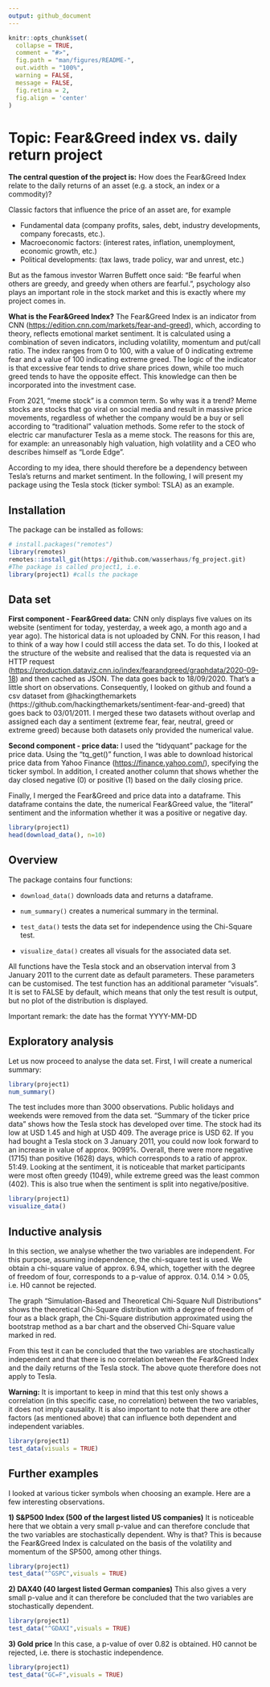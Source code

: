 ```yaml
---
output: github_document
---
```


<!-- README.md is generated from README.Rmd. Please edit that file -->

```r
knitr::opts_chunk$set(
  collapse = TRUE,
  comment = "#>",
  fig.path = "man/figures/README-",
  out.width = "100%",
  warning = FALSE,
  message = FALSE,
  fig.retina = 2,
  fig.align = 'center'
)
```

# Topic: Fear&Greed index vs. daily return project

<!-- badges: start -->
<!-- badges: end -->

__The central question of the project is:__ 
How does the Fear&Greed Index relate to the daily returns of an asset (e.g. a stock, an index or a commodity)?

Classic factors that influence the price of an asset are, for example 

* Fundamental data (company profits, sales, debt, industry developments, company forecasts, etc.). 
* Macroeconomic factors: (interest rates, inflation, unemployment, economic growth, etc.) 
* Political developments: (tax laws, trade policy, war and unrest, etc.) 

But as the famous investor Warren Buffett once said: "Be fearful when others are greedy, and greedy when others are fearful.", psychology also plays an important role in the stock market and this is exactly where my project comes in.


__What is the Fear&Greed Index?__
The Fear&Greed Index is an indicator from CNN (<https://edition.cnn.com/markets/fear-and-greed>), 
which, according to theory, reflects emotional market sentiment.
It is calculated using a combination of seven indicators, including volatility, momentum and put/call ratio.
The index ranges from 0 to 100, with a value of 0 indicating extreme fear and a value of 100 indicating extreme greed.
The logic of the indicator is that excessive fear tends to drive share prices down, while too much greed tends to have the opposite effect. This knowledge can then be incorporated into the investment case.

From 2021, "meme stock" is a common term. So why was it a trend?
Meme stocks are stocks that go viral on social media and result in massive price movements, regardless of whether the company would be a buy or sell according to "traditional" valuation methods. Some refer to the stock of electric car manufacturer Tesla as a meme stock. The reasons for this are, for example: an unreasonably high valuation, high volatility and a CEO who describes himself as "Lorde Edge".

According to my idea, there should therefore be a dependency between Tesla's returns and market sentiment. In the following, I will present my package using the Tesla stock (ticker symbol: TSLA) as an example.




## Installation

The package can be installed as follows:

``` r
# install.packages("remotes")
library(remotes)
remotes::install_git(https://github.com/wasserhaus/fg_project.git)
#The package is called project1, i.e.
library(project1) #calls the package
```

## Data set
__First component - Fear&Greed data:__
CNN only displays five values on its website (sentiment for today, yesterday, a week ago, a month ago and a year ago).
The historical data is not uploaded by CNN. For this reason, I had to think of a way how I could still access the data set. To do this, I looked at the structure of the website and realised 
that the data is requested via an HTTP request (<https://production.dataviz.cnn.io/index/fearandgreed/graphdata/2020-09-18>) and then cached as JSON. The data goes back to 18/09/2020. That's a little short on observations. Consequently, I looked on github and found a csv dataset from @hackingthemarkets (https://github.com/hackingthemarkets/sentiment-fear-and-greed) that goes back to 03/01/2011.
I merged these two datasets without overlap and assigned each day a sentiment (extreme fear, fear, neutral, greed or extreme greed) because both datasets only provided the numerical value.

__Second component - price data:__
I used the "tidyquant" package for the price data. Using the "tq_get()" function, I was able to download historical price data from Yahoo Finance (<https://finance.yahoo.com/>), specifying the ticker symbol. In addition, I created another column that shows whether the day closed negative (0) or positive (1) based on the daily closing price.

Finally, I merged the Fear&Greed and price data into a dataframe. This dataframe contains the date, the numerical Fear&Greed value, the "literal" sentiment and the information whether it was a positive or negative day.


```r
library(project1)
head(download_data(), n=10)
```


## Overview
The package contains four functions:

* `download_data()` downloads data and returns a dataframe.

* `num_summary()` creates a numerical summary in the terminal.

* `test_data()` tests the data set for independence using the Chi-Square test.
* `visualize_data()` creates all visuals for the associated data set.

All functions have the Tesla stock and an observation interval from 3 January 2011 to the current date as default parameters. These parameters can be customised. The test function has an additional parameter "visuals". It is set to FALSE by default, which means that only the test result is output, but no plot of the distribution is displayed.

Important remark: the date has the format YYYY-MM-DD

## Exploratory analysis
Let us now proceed to analyse the data set. First, I will create a numerical summary:

```r
library(project1)
num_summary()

```
The test includes more than 3000 observations. Public holidays and weekends were removed from the data set.
"Summary of the ticker price data" shows how the Tesla stock has developed over time. 
The stock had its low at USD 1.45 and high at USD 409. The average price is USD 62.
If you had bought a Tesla stock on 3 January 2011, you could now look forward to an increase in value of approx. 9099%.
Overall, there were more negative (1715) than positive (1628) days, which corresponds to a ratio of approx. 51:49.
Looking at the sentiment, it is noticeable that market participants were most often greedy (1049), while extreme greed was the least common (402). This is also true when the sentiment is split into negative/positive.

```r
library(project1)
visualize_data()
```


## Inductive analysis
In this section, we analyse whether the two variables are independent. For this purpose, assuming independence, the chi-square test is used. We obtain a chi-square value of approx. 6.94, which, together with the degree of freedom of four, corresponds to a p-value of approx. 0.14. 0.14 > 0.05, i.e. H0 cannot be rejected. 

The graph "Simulation-Based and Theoretical Chi-Square Null Distributions" shows the theoretical Chi-Square distribution with a degree of freedom of four as a black graph, the Chi-Square distribution approximated using the bootstrap method as a bar chart and the observed Chi-Square value marked in red.

From this test it can be concluded that the two variables are stochastically independent and that there is no correlation between the Fear&Greed Index and the daily returns of the Tesla stock. The above quote therefore does not apply to Tesla. 

__Warning:__
It is important to keep in mind that this test only shows a correlation (in this specific case, no correlation) between the two variables, it does not imply causality. It is also important to note that there are other factors (as mentioned above) that can influence both dependent and independent variables.
```r
library(project1)
test_data(visuals = TRUE)
```

## Further examples

I looked at various ticker symbols when choosing an example. 
Here are a few interesting observations.

__1) S&P500 Index (500 of the largest listed US companies)__
It is noticeable here that we obtain a very small p-value and can therefore conclude that the two variables are stochastically dependent. Why is that? 
This is because the Fear&Greed Index is calculated on the basis of the volatility and momentum of the SP500, among other things.

```r
library(project1)
test_data("^GSPC",visuals = TRUE)
```
__2) DAX40 (40 largest listed German companies)__
This also gives a very small p-value and it can therefore be concluded that the two variables are stochastically dependent.

```r
library(project1)
test_data("^GDAXI",visuals = TRUE)
```
__3) Gold price__
In this case, a p-value of over 0.82 is obtained. H0 cannot be rejected, i.e. there is stochastic independence.

```r
library(project1)
test_data("GC=F",visuals = TRUE)
```

